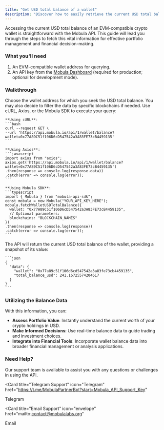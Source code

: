 ```yaml
---
title: "Get USD total balance of a wallet"
description: "Discover how to easily retrieve the current USD total balance of any EVM-compatible crypto wallet using the Mobula API. This guide provides step-by-step instructions to access real-time wallet balance information, crucial for portfolio valuation and financial analysis."
---
```


Accessing the current USD total balance of an EVM-compatible crypto wallet is straightforward with the Mobula API. This guide will lead you through the steps to fetch this vital information for effective portfolio management and financial decision-making.

### What you'll need

1. An EVM-compatible wallet address for querying.
2. An API key from the [Mobula Dashboard](https://admin.mobula.fi) (required for production; optional for development mode).

### Walkthrough

<Steps>
  <Step title="Set Up Your Query">
    Choose the wallet address for which you seek the USD total balance. You may also decide to filter the data by specific blockchains if needed.
  </Step>

  <Step title="Make the API Request">
    Use cURL, Axios, or the Mobula SDK to execute your query:

    **Using cURL**:
    ```bash
    curl --request GET \
    --url 'https://api.mobula.io/api/1/wallet/balance?wallet=0x77A89C51f106D6cD547542a3A83FE73cB4459135'
    ```

    **Using Axios**:
    ```javascript
    import axios from "axios";
    axios.get('https://api.mobula.io/api/1/wallet/balance?wallet=0x77A89C51f106D6cD547542a3A83FE73cB4459135')
    .then(response => console.log(response.data))
    .catch(error => console.log(error));
    ```

    **Using Mobula SDK**:
    ```typescript
    import { Mobula } from "mobula-api-sdk";
    const mobula = new Mobula("YOUR_API_KEY_HERE");
    mobula.fetchWalletUSDTotalBalance({
      wallet: "0x77A89C51f106D6cD547542a3A83FE73cB4459135",
      // Optional parameters:
      blockchains: "BLOCKCHAIN_NAMES"
    })
    .then(response => console.log(response))
    .catch(error => console.log(error));
    ```

  </Step>

  <Step title="Analyze the Balance Data">
    The API will return the current USD total balance of the wallet, providing a snapshot of its value:

    ```json
    {
      "data": {
        "wallet": "0x77a89c51f106d6cd547542a3a83fe73cb4459135",
        "total_balance_usd": 241.16725574204617
      }
    }
    ```

  </Step>
</Steps>

### Utilizing the Balance Data

With this information, you can:

- **Assess Portfolio Value**: Instantly understand the current worth of your crypto holdings in USD.
- **Make Informed Decisions**: Use real-time balance data to guide trading and investment choices.
- **Integrate into Financial Tools**: Incorporate wallet balance data into broader financial management or analysis applications.

### Need Help?

Our support team is available to assist you with any questions or challenges in using the API.

<CardGroup>

<Card
  title="Telegram Support"
  icon="Telegram"
  href="https://t.me/MobulaPartnerBot?start=Mobula_API_Support_Key"
>
  Telegram
</Card>

<Card
  title="Email Support"
  icon="envelope"
  href="mailto:contact@mobulalabs.org"
>
  Email
</Card>

</CardGroup>

